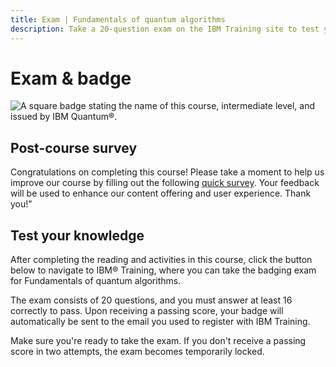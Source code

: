 ```yaml
---
title: Exam | Fundamentals of quantum algorithms
description: Take a 20-question exam on the IBM Training site to test your quantum algorithms skills and receive a badge through Credly.
---
```


# Exam & badge

![A square badge stating the name of this course, intermediate level, and issued by IBM Quantum&reg;.](/learning/images/courses/fundamentals-of-quantum-algorithms/exam/badge.avif)

## Post-course survey

Congratulations on completing this course! Please take a moment to help us improve our course by filling out the following [quick survey](https://your.feedback.ibm.com/jfe/form/SV_43oo99mkThQFIFM). Your feedback will be used to enhance our content offering and user experience. Thank you!"

## Test your knowledge

After completing the reading and activities in this course, click the button below to navigate to IBM&reg; Training, where you can take the badging exam for Fundamentals of quantum algorithms.

The exam consists of 20 questions, and you must answer at least 16 correctly to pass. Upon receiving a passing score, your badge will automatically be sent to the email you used to register with IBM Training.

Make sure you're ready to take the exam. If you don't receive a passing score in two attempts, the exam becomes temporarily locked.

<LaunchExamButton href="https://www.ibm.com/training/course/fundamentals-of-quantum-algorithms-badge-quiz-DL46102G" />
